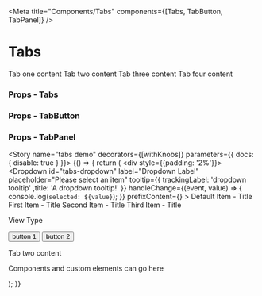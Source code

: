 
<Meta title="Components/Tabs" components={[Tabs, TabButton, TabPanel]} />

# Tabs

<Preview>
  <Story name="tabs">
    <div style={{padding: '2%'}}>
      <Tabs startingTab="tab-one" bordered>
        <TabButton name="tab-one" label="One" />
        <TabButton name="tab-two" label="Two" />
        <TabButton name="tab-three" label="Three" />
        <TabButton name="tab-four" label="Four" />
        <TabPanel name="tab-one">
          <Typography variant="body1">Tab one content</Typography>
        </TabPanel>
        <TabPanel name="tab-two">
          <Typography variant="body1">Tab two content</Typography>
        </TabPanel>
        <TabPanel name="tab-three">
          <Typography variant="body1">Tab three content</Typography>
        </TabPanel>
        <TabPanel name="tab-four">
          <Typography variant="body1">Tab four content</Typography>
        </TabPanel>
      </Tabs>
    </div>
  </Story>
</Preview>

### Props - Tabs
<Props of={Tabs} />

### Props - TabButton
<Props of={TabButton} />

### Props - TabPanel
<Props of={TabPanel} />

<Story name="tabs demo" decorators={[withKnobs]} parameters={{ docs: { disable: true } }}>
  {() => {
    return (
    <div style={{padding: '2%'}}>
      <Container>
        <Row>
          <Column xsOffset={1} xs={8} sm={8} md={8} lg={8}>
            <Tabs startingTab="primary-tab" bordered minHeight="500px">
              <TabButton name="primary-tab" label="Tab one title" />
              <TabButton name="secondary-tab" label="Tab two title" />
              <TabPanel name="primary-tab">
                <Dropdown
                  id="tabs-dropdown"
                  label="Dropdown Label"
                  placeholder="Please select an item"
                  tooltip={{ trackingLabel: 'dropdown tooltip' ,title: 'A dropdown tooltip!' }}
                  handleChange={(event, value) => { console.log(`selected: ${value}`); }}
                  prefixContent={<SvgAusFlag />}
                >
                  <DropdownItem value="Default">Default Item - Title</DropdownItem>
                  <DropdownItem value="First">First Item - Title</DropdownItem>
                  <DropdownItem value="Second">Second Item - Title</DropdownItem>
                  <DropdownItem value="Third">Third Item - Title</DropdownItem>
                </Dropdown>
                <p>View Type</p>
                <Button id="secondary-btn01" variant="secondary" >
                  button 1
                </Button>
                <Button id="secondary-btn02" variant="secondary" >
                  button 2
                </Button>
              </TabPanel>
              <TabPanel name="secondary-tab">
                <p>Tab two content</p>
                <p>Components and custom elements can go here</p>
              </TabPanel>
            </Tabs>
          </Column>
        </Row>
      </Container>
    </div>
    );
  }}
</Story>
